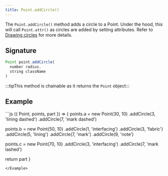 ```yaml
---
title: Point.addCircle()
---
```


The `Point.addCircle()` method adds a circle to a Point. Under the hood, this
will call `Point.attr()` as circles are added by setting attributes. Refer to
[Drawing circles](/howtos/code/drawing-circles) for more details.

## Signature

```js
Point point.addCircle(
  number radius,
  string className
)
```

:::tipThis method is chainable as it returns the `Point` object:::

## Example

<Example caption="Examples of Point.addCircle(), compare this to [Point.setCircle](/reference/api/point/setcircle)">
```js
({ Point, points, part }) => {
  points.a = new Point(30, 10)
    .addCircle(3, 'lining dashed')
    .addCircle(7, 'mark dashed')

  points.b = new Point(50, 10)
    .addCircle(1, 'interfacing')
    .addCircle(3, 'fabric')
    .addCircle(5, 'lining')
    .addCircle(7, 'mark')
    .addCircle(9, 'note')

  points.c = new Point(70, 10)
    .addCircle(3, 'interfacing')
    .addCircle(7, 'mark lashed')

  return part
}
```
</Example>
